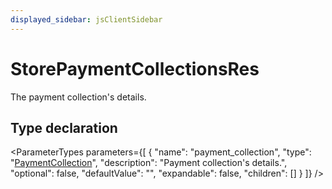 ```yaml
---
displayed_sidebar: jsClientSidebar
---
```



# StorePaymentCollectionsRes

The payment collection's details.

## Type declaration

<ParameterTypes parameters={[
  {
    "name": "payment_collection",
    "type": "[PaymentCollection](../classes/internal.PaymentCollection.mdx)",
    "description": "Payment collection's details.",
    "optional": false,
    "defaultValue": "",
    "expandable": false,
    "children": []
  }
]} />
